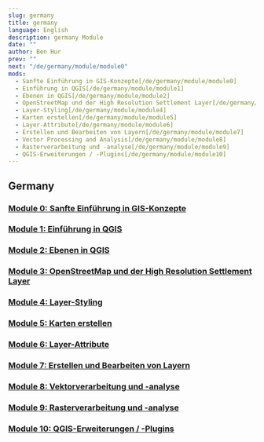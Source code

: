 ```yaml
---
slug: germany
title: germany
language: English
description: germany Module
date: ""
author: Ben Hur
prev: ""
next: "/de/germany/module/module0"
mods:
  - Sanfte Einführung in GIS-Konzepte[/de/germany/module/module0]
  - Einführung in QGIS[/de/germany/module/module1]
  - Ebenen in QGIS[/de/germany/module/module2]
  - OpenStreetMap und der High Resolution Settlement Layer[/de/germany/module/module3]
  - Layer-Styling[/de/germany/module/module4]
  - Karten erstellen[/de/germany/module/module5]
  - Layer-Attribute[/de/germany/module/module6]
  - Erstellen und Bearbeiten von Layern[/de/germany/module/module7]
  - Vector Processing and Analysis[/de/germany/module/module8]
  - Rasterverarbeitung und -analyse[/de/germany/module/module9]
  - QGIS-Erweiterungen / -Plugins[/de/germany/module/module10]
---
```


## Germany

### [Module 0: Sanfte Einführung in GIS-Konzepte](/giscurriculum/de/germany/module/module0)
### [Module 1: Einführung in QGIS](/giscurriculum/de/germany/module/module1)
### [Module 2: Ebenen in QGIS](/giscurriculum/de/germany/module/module2)
### [Module 3: OpenStreetMap und der High Resolution Settlement Layer](/giscurriculum/de/germany/module/module3)
### [Module 4: Layer-Styling](/giscurriculum/de/germany/module/module4)
### [Module 5: Karten erstellen](/giscurriculum/de/germany/module/module5)
### [Module 6: Layer-Attribute](/giscurriculum/de/germany/module/module6)
### [Module 7: Erstellen und Bearbeiten von Layern](/giscurriculum/de/germany/module/module7)
### [Module 8: Vektorverarbeitung und -analyse](/giscurriculum/de/germany/module/module8)
### [Module 9: Rasterverarbeitung und -analyse](/giscurriculum/de/germany/module/module9)
### [Module 10: QGIS-Erweiterungen / -Plugins](/giscurriculum/de/germany/module/module10)
